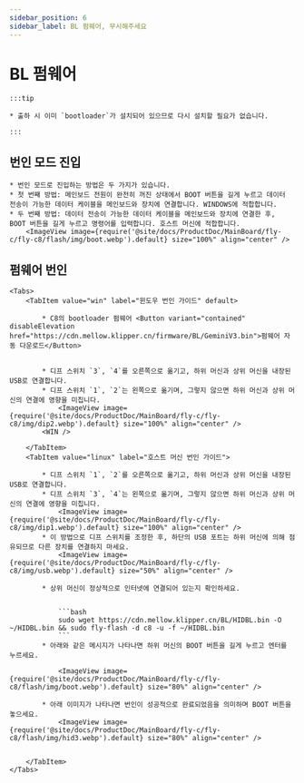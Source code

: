 ```yaml
---
sidebar_position: 6
sidebar_label: BL 펌웨어, 무시해주세요
---
```







# BL 펌웨어

    :::tip

    * 출하 시 이미 `bootloader`가 설치되어 있으므로 다시 설치할 필요가 없습니다.

    :::

## 번인 모드 진입


    * 번인 모드로 진입하는 방법은 두 가지가 있습니다.
    * 첫 번째 방법: 메인보드 전원이 완전히 꺼진 상태에서 BOOT 버튼을 길게 누르고 데이터 전송이 가능한 데이터 케이블을 메인보드와 장치에 연결합니다. WINDOWS에 적합합니다.
    * 두 번째 방법: 데이터 전송이 가능한 데이터 케이블을 메인보드와 장치에 연결한 후, BOOT 버튼을 길게 누르고 명령어를 입력합니다. 호스트 머신에 적합합니다.
        <ImageView image={require('@site/docs/ProductDoc/MainBoard/fly-c/fly-c8/flash/img/boot.webp').default} size="100%" align="center" />

## 펌웨어 번인
    <Tabs>
        <TabItem value="win" label="윈도우 번인 가이드" default>

            * C8의 bootloader 펌웨어 <Button variant="contained" disableElevation href="https://cdn.mellow.klipper.cn/firmware/BL/GeminiV3.bin">펌웨어 자동 다운로드</Button>


            * 디프 스위치 `3`, `4`를 오른쪽으로 옮기고, 하위 머신과 상위 머신을 내장된 USB로 연결합니다.
            * 디프 스위치 `1`, `2`는 왼쪽으로 옮기며, 그렇지 않으면 하위 머신과 상위 머신의 연결에 영향을 미칩니다.
                <ImageView image={require('@site/docs/ProductDoc/MainBoard/fly-c/fly-c8/img/dip2.webp').default} size="100%" align="center" />
            <WIN />

        </TabItem>
        <TabItem value="linux" label="호스트 머신 번인 가이드">

            * 디프 스위치 `1`, `2`를 오른쪽으로 옮기고, 하위 머신과 상위 머신을 내장된 USB로 연결합니다.
            * 디프 스위치 `3`, `4`는 왼쪽으로 옮기며, 그렇지 않으면 하위 머신과 상위 머신의 연결에 영향을 미칩니다.
                <ImageView image={require('@site/docs/ProductDoc/MainBoard/fly-c/fly-c8/img/dip1.webp').default} size="100%" align="center" />
            * 이 방법으로 디프 스위치를 조정한 후, 하단의 USB 포트는 하위 머신에 의해 점유되므로 다른 장치를 연결하지 마세요.
                <ImageView image={require('@site/docs/ProductDoc/MainBoard/fly-c/fly-c8/img/usb.webp').default} size="50%" align="center" />

            * 상위 머신이 정상적으로 인터넷에 연결되어 있는지 확인하세요.


                ```bash
                sudo wget https://cdn.mellow.klipper.cn/BL/HIDBL.bin -O ~/HIDBL.bin && sudo fly-flash -d c8 -u -f ~/HIDBL.bin
                ```
            * 아래와 같은 메시지가 나타나면 하위 머신의 BOOT 버튼을 길게 누르고 엔터를 누르세요.

                <ImageView image={require('@site/docs/ProductDoc/MainBoard/fly-c/fly-c8/flash/img/boot.webp').default} size="80%" align="center" />

            * 아래 이미지가 나타나면 번인이 성공적으로 완료되었음을 의미하며 BOOT 버튼을 놓으세요.
                <ImageView image={require('@site/docs/ProductDoc/MainBoard/fly-c/fly-c8/flash/img/hid3.webp').default} size="80%" align="center" />


        </TabItem>
    </Tabs>